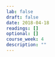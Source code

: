 ```yaml
---
lab: false
draft: false
date: 2018-04-18
readings: []
optional: []
course_week: 4
description: ""
---
```


